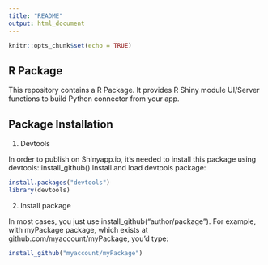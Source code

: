 ```yaml
---
title: "README"
output: html_document
---
```


```r
knitr::opts_chunk$set(echo = TRUE)
```

## R Package

This repository contains a R Package.
It provides R Shiny module UI/Server functions to build Python connector from your app.

## Package Installation

1. Devtools

In order to publish on Shinyapp.io, it's needed to install this package using devtools::install_github()
Install and load devtools package:

```r
install.packages("devtools")
library(devtools)
```

2. Install package

In most cases, you just use install_github("author/package").
For example, with myPackage package, which exists at github.com/myaccount/myPackage, you’d type:

```r
install_github("myaccount/myPackage")
```


    
